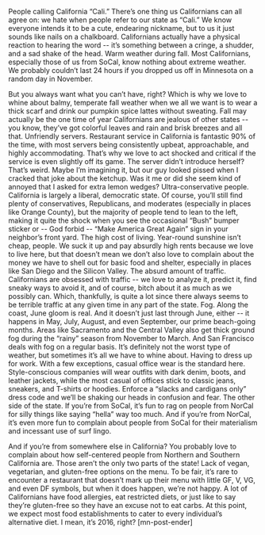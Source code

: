 People calling California “Cali.”
There’s one thing us Californians can all agree on: we hate when people refer to our state as “Cali.” We know everyone intends it to be a cute, endearing nickname, but to us it just sounds like nails on a chalkboard. Californians actually have a physical reaction to hearing the word -- it’s something between a cringe, a shudder, and a sad shake of the head.
Warm weather during fall.
Most Californians, especially those of us from SoCal, know nothing about extreme weather. We probably couldn’t last 24 hours if you dropped us off in Minnesota on a random day in November.

But you always want what you can’t have, right? Which is why we love to whine about balmy, temperate fall weather when we all we want is to wear a thick scarf and drink our pumpkin spice lattes without sweating. Fall may actually be the one time of year Californians are jealous of other states -- you know, they’ve got colorful leaves and rain and brisk breezes and all that.
Unfriendly servers.
Restaurant service in California is fantastic 90% of the time, with most servers being consistently upbeat, approachable, and highly accommodating. That’s why we love to act shocked and critical if the service is even slightly off its game. The server didn’t introduce herself? That’s weird. Maybe I’m imagining it, but our guy looked pissed when I cracked that joke about the ketchup. Was it me or did she seem kind of annoyed that I asked for extra lemon wedges?
Ultra-conservative people.
California is largely a liberal, democratic state. Of course, you’ll still find plenty of conservatives, Republicans, and moderates (especially in places like Orange County), but the majority of people tend to lean to the left, making it quite the shock when you see the occasional “Bush” bumper sticker or -- God forbid -- “Make America Great Again” sign in your neighbor’s front yard.
The high cost of living.
Year-round sunshine isn’t cheap, people. We suck it up and pay absurdly high rents because we love to live here, but that doesn’t mean we don’t also love to complain about the money we have to shell out for basic food and shelter, especially in places like San Diego and the Silicon Valley.
The absurd amount of traffic.
Californians are obsessed with traffic -- we love to analyze it, predict it, find sneaky ways to avoid it, and of course, bitch about it as much as we possibly can. Which, thankfully, is quite a lot since there always seems to be terrible traffic at any given time in any part of the state.
Fog.
Along the coast, June gloom is real. And it doesn’t just last through June, either -- it happens in May, July, August, and even September, our prime beach-going months. Areas like Sacramento and the Central Valley also get thick ground fog during the “rainy” season from November to March. And San Francisco deals with fog on a regular basis. It’s definitely not the worst type of weather, but sometimes it’s all we have to whine about.
Having to dress up for work.
With a few exceptions, casual office wear is the standard here. Style-conscious companies will wear outfits with dark denim, boots, and leather jackets, while the most casual of offices stick to classic jeans, sneakers, and T-shirts or hoodies. Enforce a “slacks and cardigans only” dress code and we’ll be shaking our heads in confusion and fear.
The other side of the state.
If you’re from SoCal, it’s fun to rag on people from NorCal for silly things like saying “hella” way too much. And if you’re from NorCal, it’s even more fun to complain about people from SoCal for their materialism and incessant use of surf lingo.

And if you’re from somewhere else in California? You probably love to complain about how self-centered people from Northern and Southern California are. Those aren’t the only two parts of the state!
Lack of vegan, vegetarian, and gluten-free options on the menu.
To be fair, it’s rare to encounter a restaurant that doesn’t mark up their menu with little GF, V, VG, and even DF symbols, but when it does happen, we’re not happy. A lot of Californians have food allergies, eat restricted diets, or just like to say they’re gluten-free so they have an excuse not to eat carbs. At this point, we expect most food establishments to cater to every individual’s alternative diet. I mean, it’s 2016, right? [mn-post-ender]